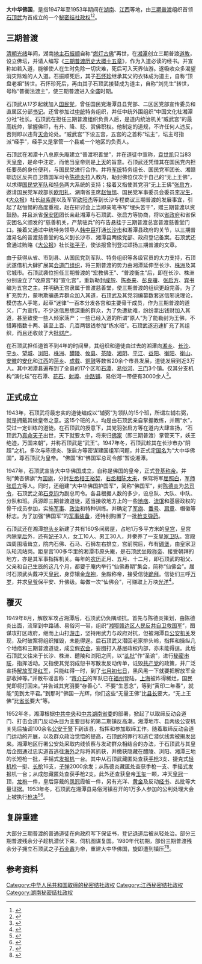 {{Infobox Former Country
|native_name            = 
|conventional_long_name = 大中华佛国
|common_name            = 大中华佛国
|continent              = 亚洲
|region                 = [[东亚|东亚]]
|country                = 中华人民共和国
|era                    = 
|status                 = [[Unrecognized_State|Unrecognized State]]
|status_text            = [[秘密结社政权|秘密结社政权]]
|empire                 = 
|government_type        = [[政教合一|政教合一]]<br>[[神权政治|神权政治]]<br>[[君主专制|君主专制]]
|
|life_span              = 
|
|year_start             = 1947年
|year_end               = 1953年
|
|year_exile_start       = 
|year_exile_end         = 
|
|event_start            = 
|date_start             = 
|event_end              = 
|date_end               = 
|
|event1                 = 
|date_event1            = 
|event2                 = 
|date_event2            = 
|event3                 = 
|date_event3            = 
|event4                 = 
|date_event4            = 
|
|event_pre              = 
|date_pre               = 
|event_post             = 
|date_post              = 
|
|p1                     = 中華民国
|flag_p1                = Flag of the Republic of China.svg
|
|s1                     = 中华人民共和国
|flag_s1                = Flag of the People's Republic of China.svg
|
|image_flag             = Flag of None.svg
|flag                   = 
|flag_type              = 国旗
|
|image_coat             = Coats of arms of None.svg
|symbol                 = 
|symbol_type            = 国徽
|symbol_type_article    = 
|
|image_map              = 
|image_map_size         = 
|image_map_caption      = 
|
|capital                = 名义首都：[[湘潭|湘潭]]<br>根据地：{{ROC}}[[湖南省|湖南省]][[湘潭县|湘潭县]][[排头乡|排头乡]]
|capital_exile          = 
|latd =  |latm =  |latNS =  |longd =  |longm =  |longEW = 
|largest_city           = 
|
|national_motto         = 
|national_anthem        = 
|common_languages       = [[汉语|汉语]]
|demonym                = 
|religion               = [[三期普渡|三期普渡]]
|philosophy             = 
|currency               = [[银圆|银圆]]<br>[[法币|法币]]<br>[[金圆券|金圆券]]<br>[[银圆券|银圆券]]<br>[[人民币|人民币（CNY／RMB）]]
|currency_code          = 
|
|title_leader           = 国家最高领导人
|leader1                = [[皇帝|皇帝（先主／武王）]] [[石顶武|石顶武]]
|year_leader1           = 1947年－1953年
|leader2                = 
|year_leader2           = 
|leader3                = 
|year_leader3           = 
|leader4                = 
|year_leader4           = 
|
|title_representative   = 国家元首
|representative1        = [[皇帝|皇帝（先主／武王）]] [[石顶武|石顶武]]
|year_representative1   = 1947年－1953年
|representative2        = 
|year_representative2   = 
|representative3        = 
|year_representative3   = 
|representative4        = 
|year_representative4   = 
|
|title_deputy           = 政府首脑
|deputy1                = [[左丞相|左丞相]] [[王裕契|王裕契]]
|year_deputy1           = 1947年－1950年代
|deputy2                = [[右丞相|右丞相]] [[陈太来|陈太来]]
|year_deputy2           = 1947年－1950年代
|deputy3                = 
|year_deputy3           = 
|deputy4                = 
|year_deputy4           = 
|
|legislature            = 
|house1                 = 
|house2                 = 
|
|stat_year1             = 
|stat_area1             = 
|stat_pop1              = 
|stat_year2             = 
|stat_area2             = 
|stat_pop2              = 
|stat_year3             = 
|stat_area3             = 
|stat_pop3              = 
|stat_year4             = 
|stat_area4             = 
|stat_pop4              = 
|stat_year5             = 
|stat_area5             = 
|stat_pop5              = 
|footnotes              = 
|
|utc_offset             = +8
|cctld                  = 
|calling_code           = 
|today                  = {{CHN}}
}}
'''大中华佛国'''，是指1947年至1953年期间在[[湖南|湖南]]、[[江西|江西]]等地，由[[三期普渡|三期普渡]]组织首领[[石顶武|石顶武]]为首成立的一个[[秘密结社政权|秘密结社政权]]<ref>{{cite web | language = zh-hans | publisher = 网易网>新闻中心>历史>正文 | title = 新中国成立以来称帝者一览 | url = http://history.news.163.com/09/0505/15/58IDS3OU00011247.html | author = 来源：网易历史 | date = 2009年5月5日 | accessdate = 2009年5月5日 | archive-date = 2019年11月22日 | archive-url = https://web.archive.org/web/20191122190431/http://history.news.163.com/09/0505/15/58IDS3OU00011247.html | dead-url = no }}</ref><ref>{{cite web | language = zh-hans | publisher = 凤凰网>资讯>历史>历史纪事>密档>正文 | title = 1949年以来中国领土上“称帝者”举例 | url = http://news.ifeng.com/history/1/midang/200905/0507_2664_1143615.shtml | author = 来源：凤凰资讯 | date = 2009年5月7日 | accessdate = 2009年5月7日 | archive-date = 2019年2月5日 | archive-url = https://web.archive.org/web/20190205155724/http://news.ifeng.com/history/1/midang/200905/0507_2664_1143615.shtml | dead-url = no }}</ref>。

== 三期普渡 ==
[[清朝|清朝]][[光绪|光绪]]年间，湖南[[地主|地主]][[石振顺|石振顺]]自称“[[燃灯古佛|燃灯古佛]]”再世，在[[湘潭|湘潭]]创立三期普渡[[道教|道教]]，设立佛坛，并请人编写《[[三期普渡历史大概十五章|三期普渡历史大概十五章]]》，作为入道必读的经书。并宣称如若入道，能够使人在生时免除一切灾难，死后可入天界仙游。遂吸收众多渴望消灾除难的人入道。石振顺死后，其子[[石怀珍|石怀珍]]继承其父的衣钵成为道主，自称“顶盘老祖”转世。石怀珍死后，再由其子石顶武接替成为道主，自称“刘先生”转世，号称“普衡法渡主”，使三期普渡进入全盛时期。

石顶武从17岁起就加入[[国民党|国民党]]，曾任国民党湘潭县县党部、二区区党部宣传委员和直属区分部[[书记|书记]]。还曾参加过[[中统|中统]]特务组织，并任中统外围组织“中国文化社湘潭分社”社长。石顶武在担任三期普渡组织负责人后，是道内统治机关“威武宫”的最高统帅，掌握佛印，有升、降、贬、赏佛职权。他制定的道规，不许任何人违反，否则即以违背[[天命|天命]]论处。“威武宫”下设五宫，五宫的之首称“坛主”，坛主可指派“经手”，经手又是掌管一个县或一个地区的负责人。

石顶武在湘潭十八总原头庵建立“普渡积善堂”，并在道徒中宣称，[[袁世凯|袁世凯]]只当83天[[皇帝|皇帝]]，是命中注定，而他当皇帝则是[[上天|上天]]的旨意。石顶武还凭借其在国民党内担任要员的身份便利，与国民党进行合作。并将[[军统|军统]]特务组长、国民党军团长、湘赣鄂边区反共自卫救国军司令[[陈德炎|陈德炎]]拉入教内，勒封佛位仅次于自己的“无上王佛”，以求得[[国民党军队|国民党军队]]和[[特务|特务]]两大系统的支持；接着又指使其党羽“无上王佛”[[张启方|张启方]]，邀请国民党军政部长[[欧阳礼|欧阳礼]]、湖南省主席[[赵恒惕|赵恒惕]]、国民党军事委员会委员[[李况生|李况生]]，《[[大众报|大众报]]》社长[[赵紫屏|赵紫屏]]以及军官[[欧阳杰|欧阳杰]]等到长沙专程商议三期普渡的发展事宜，引起了赵恒惕的高度重视，赵在研讨会上当即亲笔书写“埋头苦干”，赠三期普渡以资鼓励。并且派省[[保安团|保安团]]团长亲赴湘潭与石顶武、张启方等协商，将以[[省政府|省政府]]和省保安团名义颁发的“慈善机关，严禁驻兵”的布告悬挂于三期普渡总宫普渡慈善堂门口。接着又通过中统特务领导人[[韩中巨|韩中巨]]打通[[长沙市|长沙市]]和湘潭县政府的关节，以三期普渡易名的普渡慈善堂的名义到长沙市、湘潭县两级党部、政府登记备案。石顶武还曾通过贿赂《[[大公报|大公报]]》社长[[张平子|张平子]]，使该报曾刊登过颂扬三期普渡的文章。

由于获得从省、市到县、从国民党到军队、特务组织等各级官员的大力支持，石顶武遂借机大肆扩展其[[会道门组织|会道门组织]]，将三期普渡的势力由湘潭延伸至长沙、[[株洲|株洲]]及其它城市。石顶武袭位担任三期普渡的“宏教佛王”、“普渡衡主”后，即在长沙、株洲分别设立了“收原宫”和“宣化宫”，重新勒封[[成恕|成恕]]、[[陈泰来|陈泰来]]、[[彭良骥|彭良骥]]、[[张启方|张启方]]、[[宾书|宾书]]编为五宫之主。并明确王宫隶属于普渡慈善堂，使三期普渡的组织更趋完善。为了扩充势力，蒙哄欺骗愚弄群众加入其道，石顶武及其党羽编纂数套迷信邪说理论，模仿古人手笔，起草“迷律”一百本分发各宫和主要骨干成员，作为三期普渡的道义，广为宣传。不少迷信思想深重的群众，为了免遭劫难，纷纷拿出钱财加入其道，甚至致使一些人倾家荡产；一些已经入道的所谓“原人”为了能勒封为王佛，不惜筹措数十两、甚至上百、几百两银钱参加“练水班”。石顶武遂迅速扩充了其组织，而且还收敛了大批[[财产|财产]]。 

在石顶武担任道首不到4年的时间里，其组织和道徒由过去的湘潭向[[湘乡|湘乡]]、[[长沙|长沙]]、[[宁乡|宁乡]]、[[望城|望城]]、[[浏阳|浏阳]]、[[株洲|株洲]]、[[醴陵|醴陵]]、[[攸县|攸县]]、[[茶陵|茶陵]]、[[湘阴|湘阴]]、[[平江|平江]]、[[益阳|益阳]]、[[衡阳|衡阳]]、[[衡山|衡山]]、[[安徽|安徽]]的[[安化|安化]]和[[江西|江西]]的[[萍乡|萍乡]]、[[成载|成载]]、[[铜鼓|铜鼓]]等数省20余个市县发展，道徒发展到近3万人。其中湘潭县遍布到了全县的17个区和[[石潭镇_(湘潭县)|石潭]]、[[易俗河镇|易俗河]]、[[三门镇_(株洲市)|三门]]3个镇。仅其分支机构“演化坛”在石潭、[[花石镇|花石]]、[[射埠|射埠]]、[[中路铺|中路铺]]、易俗河一带便有3000余人<ref name = "冯伟林／编著">{{cite book zh | language = zh-hans | author = 冯伟林／编著 | title = 《“大中华佛国”的覆灭》 | format =  | url = http://books.google.com.hk/books/about/%E5%A4%A7%E4%B8%AD%E5%8D%8E%E4%BD%9B%E5%9B%BD_%E7%9A%84%E8%A6%86%E7%81%AD.html?id=p_EgAAAACAAJ | date = 1991年09月第1版 | publisher = 花城出版社 | location = 广州 | id = ISBN 7-5360-0948-8/I•852 | accessdate = 1991年09月第1次印刷 | pages = 第1－31页 | archive-date = 2014-03-03 | archive-url = https://web.archive.org/web/20140303205933/http://books.google.com.hk/books/about/%E5%A4%A7%E4%B8%AD%E5%8D%8E%E4%BD%9B%E5%9B%BD_%E7%9A%84%E8%A6%86%E7%81%AD.html?id=p_EgAAAACAAJ | dead-url = no }}</ref>。

== 正式成立 ==
1943年，石顶武将最忠实的道徒编成以“辅弼”为领队的15个班，所谓左辅右弼，就是拥戴其做皇帝之意。这15个班的人，均是由石顶武亲自掌握教练，并赐“水”，受过一定训练的道徒。在石顶武的授意下，其党羽张启方等在道内大肆宣扬，“石顶武乃[[真命天子|真命天子]]出世，天下就要太平，将来归[[佛家|佛家]]（即三期普渡）掌管天下，妖王绝迹，万国来朝”，并称石顶武是“武王”。1947年冬，石顶武趁其在长沙市办“阴超”之机，多次与陈德炎、张启方等密谋建国组军问题，并正式定[[国名|国名]]为“大中华佛国”，尊石顶武为皇帝。 “佛国”和“佛国军总司令部”暂设湘潭。

1947年，石顶武宣告大中华佛国成立，自称是佛国的皇帝，正式[[登基称帝|登基称帝]]。并制“黄杏佛旗”为[[国旗|国旗]]，分封[[左丞相|左丞相]][[王裕契|王裕契]]，[[右丞相|右丞相]][[陈太来|陈太来]]，保驾将军[[屈照白|屈照白]]，[[军师|军师]][[张启方|张启方]]等人。同时，还组建“大中华佛国护国军”，简称“佛国军”，封[[陈德炎|陈德炎]]为[[总司令|总司令]]，石顶武之弟[[石克钧|石克钧]]为副总司令。各县根据人数的多少，设总队、大队、中队、分队和班。兵源即三期普渡道徒，适当接收地方上的一些[[地痞|地痞]]、[[流氓|流氓]]和基层政权的骨干成员参加，实施[[军事|军事]]、[[政治|政治]]和特种训练。并确定了[[军旗|军旗]]、[[番号|番号]]、[[肩章|肩章]]、帽徽等标志。为了加强“佛国军”的[[军事装备|军事装备]]，还特别购置了一批[[枪支弹药|枪支弹药]]。

石顶武还在湘潭[[排头乡|排头乡]]新建了共有160多间房屋，占地1万多平方米的[[皇宫|皇宫]]，皇宫内除[[皇后|皇后]]外，还有[[妃嫔|妃子]]3人，女工10人、男工30人，并豢养了一支[[皇家卫队|皇家卫队]]。宫殿四周围墙耸立，院内石佛、石马、石狮左右排立，宫前院后，布有[[碉堡|碉堡]]，由皇家卫队轮流站岗。距皇宫100多华里的湘潭市原头庵，是石顶武坐殿[[称帝|称帝]]、接受朝拜的地方，亦是其军事指挥机关。每年的[[农历|农历]]正月、五月、十二月，即石顶武的祖父、父亲和自己生辰的这几个月，都要于庵内举行“仙佛寿期”集会，简称“仙佛会”。届时石顶武头戴冲天[[皇冠|皇冠]]，身穿镶金[[龙袍|龙袍]]，坐殿称帝，接受信徒[[跪拜|跪拜]]。信徒们三呼[[万岁|万岁]]，并求[[皇爷|皇爷]]保平安、升佛级。每做一次“仙佛会”，可赚取上万块[[光洋|光洋]]<ref name = "莫辛／主编">{{cite book zh | language = zh-hans | author = 莫辛／主编 | title = 《帝梦惊华：当代中国“称帝”闹剧》>一、湘赣边：“大中华佛国” | format =  | url = http://books.google.com.hk/books/about/%E5%B8%9D%E6%A2%A6%E6%83%8A%E5%8D%8E.html?id=bBykAAAACAAJ | date = 1998年10月第1版 | publisher = 广州出版社 | location = 广州 | id = ISBN 7-80592-854-1/K•83 | accessdate = 1998年10月第1次印刷 | pages = 第1－35页 | archive-date = 2014-03-03 | archive-url = https://web.archive.org/web/20140303205147/http://books.google.com.hk/books/about/%E5%B8%9D%E6%A2%A6%E6%83%8A%E5%8D%8E.html?id=bBykAAAACAAJ | dead-url = no }}</ref>。

== 覆灭 ==

1949年8月，解放军攻占湘潭后，石顶武仍负隅顽抗。首先与陈德炎策划，由陈德炎出面，流窜到中路铺、易俗河一带，组织“[[湘鄂赣边区人民反共自卫救国军|湘鄂赣边区人民反共自卫救国军]]”，图谋攻打区政府，继而上山打[[游击|游击]]，坚持用武力与政府对抗，但被湘潭县[[公安机关|公安机关]]发现，及时破案将组织摧毁，未能得逞。后石顶武又潜回老家排头岭，指挥和操纵几个地痞和三期普渡道徒，成立假[[农会|农会]]，妄图打入基层政权内部，亦未能得逞。此后石顶武又往来于长沙、株洲、醴陵和浏阳之间，以“[[乩批|乩批]]”作“圣谕”，进行[[秘密串联|秘密串联]]，指挥活动。又指使其党羽成恕书写散发反动传单，诋毁[[中国共产党|共产党]]的政策，并广泛宣扬[[中国人民解放军|解放军]]是[[红军|红军]]，只能红得一时，到了[[七月初七日|七月初七日]]，黑风黑一下就要把解放军全部收掉等。”并散布谣言称：“[[蒋介石|蒋介石]]的军队已在[[福州|福州]]登陆，[[上海|上海]]被炸得稀烂，国民党即将打回来。”并告诫其党羽要“存善心”、不要“生恶念”，等到“寅印二年春”，就能“见到太平君。”到那时“佛国一光辉，你们这些“无量王佛”比[[县长|县长]]要大，“无上王佛”比[[省长|省长]]要大”等。

1952年冬，湘潭根据[[中共中央|中共中央]]和[[中共湖南省委|中共湖南省委]]的部署，掀起了以取缔反动会道门、打击会道门反动头目为主要目标的第二期镇反高潮。湘潭地市、县两级公安机关先后抽调100余名[[公安干警|公安干警]]下到该县，指挥和参加取缔工作。随着取缔反动会道门运动的开展，以及群众政治觉悟的提高，石顶武的罪行和逃亡潜伏线索被揭发出来。湘潭地区行署公安处采取内线侦察与发动群众相结合的办法，于石顶武与其皇后企图通过忠实道首逃往[[海外|海外]]之际将其抓获，并缴获隐藏在醴陵、浏阳、湘潭三地的长短枪一批，手摇式[[发报机|发报机]]一台。其中从石顶武藏匿处查获[[手枪|手枪]]3支、捷克式[[轻机枪|轻机枪]]一挺、[[长枪|长枪]]16支，[[子弹|子弹]]2000余发；从陈德炎藏匿处查获手枪一支、手摇式发报机一台；从成恕藏匿处查获手枪2支。此外还查获皇帝[[玉玺|玉玺]]一颗，冲天[[皇冠|皇冠]]一顶，[[龙袍|龙袍]]一件，皇后穿戴的[[凤冠|凤冠]]霞帔一件，另有光洋、[[黄金|黄金]]及反动[[经书|经书]]、乩批等大量证据。1953年冬，石顶武在湘潭县易俗河镇召开的1万多人参加的公判处理大会上被执行[[枪决|枪决]]<ref>{{cite web| language =zh-hans| publisher =中国•湘潭人文网>编辑互动>正文| title =反动会道门头目石顶武覆灭记| url =http://szb.xiangtan.cn/html/130.shtml| author =作者：伍荫棠 谭明理| date =2009年1月16日| accessdate =2009年1月16日| deadurl =yes| archiveurl =https://web.archive.org/web/20140224222411/http://szb.xiangtan.cn/html/130.shtml| archivedate =2014年2月24日}}</ref><ref>{{cite web| language =zh-hans| publisher =中国警察网——警察博物馆>警史馆>警界记忆>正文| title =反动会道门头目石顶武覆灭记| url =http://museum.cpd.com.cn/n1068544/c23331688/content.html| author =来源：湘潭人文网；作者：伍荫棠 谭明理| date =2014年6月3日| accessdate =2014年6月3日| deadurl =yes| archiveurl =https://web.archive.org/web/20150121163216/http://museum.cpd.com.cn/n1068544/c23331688/content.html| archivedate =2015年1月21日}}</ref>。

== 复辟重建 ==
{{Main|后大中华佛国}}
大部分三期普渡的普通道徒在向政府写下保证书，登记退道后被从轻处治。部分三期普渡残余分子趁机潜伏下来，伺机图谋复国。1980年代初期，部份三期普渡残余分子拥立石顶武之子[[石金鑫|石金鑫]]为帝，重建大中华佛国，旋即遭到镇压<ref>{{cite web| language =zh-hans| publisher =株洲网>《株洲日报》数字报刊>第A3版：文史博览| title =株洲，严打反动会道门| url =http://zzrb.zhuzhouwang.com/html/2013-12/01/content_110044.htm?div=-1| author =作者：牛八| date =2013年12月1日| accessdate =2013年12月1日| deadurl =yes| archiveurl =https://web.archive.org/web/20140903051258/http://zzrb.zhuzhouwang.com/html/2013-12/01/content_110044.htm?div=-1| archivedate =2014年9月3日}}</ref><ref>{{cite web | language = zh-hans | publisher = 凤凰网>资讯>历史>中国现代史>正文 | title = 中华佛国覆灭记：1949年后父子相继“称帝” | url = http://news.ifeng.com/a/20140607/40629426_0.shtml | author = 来源：凤凰网历史；作者：莫辛 | date = 2014年6月7日 | accessdate = 2014年6月7日 | archive-date = 2019年6月10日 | archive-url = https://web.archive.org/web/20190610141347/http://news.ifeng.com/a/20140607/40629426_0.shtml | dead-url = no }}</ref>。

== 参考资料 ==
{{Reflist|2}}

[[Category:中华人民共和国取缔的秘密结社政权|Category:中华人民共和国取缔的秘密结社政权]]
[[Category:江西秘密结社政权|Category:江西秘密结社政权]]
[[Category:湖南秘密结社政权|Category:湖南秘密结社政权]]